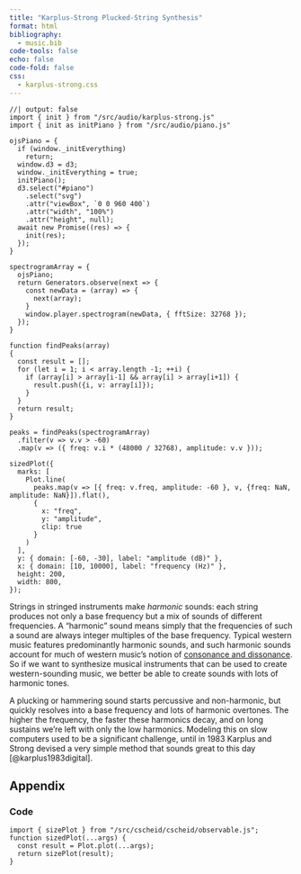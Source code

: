 ```yaml
---
title: "Karplus-Strong Plucked-String Synthesis"
format: html
bibliography:
  - music.bib
code-tools: false
echo: false
code-fold: false
css:
  - karplus-strong.css
---
```


::: {.column-page}

<div id="piano"></div>

:::

```ojs
//| output: false
import { init } from "/src/audio/karplus-strong.js"
import { init as initPiano } from "/src/audio/piano.js"

ojsPiano = {
  if (window._initEverything)
    return;
  window.d3 = d3;
  window._initEverything = true;
  initPiano();
  d3.select("#piano")
    .select("svg")
    .attr("viewBox", `0 0 960 400`)
    .attr("width", "100%")
    .attr("height", null);
  await new Promise((res) => {
    init(res);
  });
}

spectrogramArray = {
  ojsPiano;
  return Generators.observe(next => {
    const newData = (array) => {
      next(array);
    }
    window.player.spectrogram(newData, { fftSize: 32768 });
  });
}

function findPeaks(array)
{
  const result = [];
  for (let i = 1; i < array.length -1; ++i) {
    if (array[i] > array[i-1] && array[i] > array[i+1]) {
      result.push({i, v: array[i]});
    }
  }
  return result;
}

peaks = findPeaks(spectrogramArray)
  .filter(v => v.v > -60)
  .map(v => ({ freq: v.i * (48000 / 32768), amplitude: v.v }));
```

:::{.column-page}

```ojs
sizedPlot({
  marks: [
    Plot.line(
      peaks.map(v => [{ freq: v.freq, amplitude: -60 }, v, {freq: NaN, amplitude: NaN}]).flat(), 
      {
        x: "freq",
        y: "amplitude",
        clip: true
      }
    )
  ],
  y: { domain: [-60, -30], label: "amplitude (dB)" },
  x: { domain: [10, 10000], label: "frequency (Hz)" },
  height: 200,
  width: 800,
});
```

:::

Strings in stringed instruments make _harmonic_ sounds: each string produces not only a base frequency but a mix of sounds of different frequencies. A "harmonic" sound means simply that the frequencies of such a sound are always integer multiples of the base frequency. Typical western music features predominantly harmonic sounds, and such harmonic sounds account for much of western music's notion of [consonance and dissonance](consonance-and-dissonance.qmd). So if we want to synthesize musical instruments that can be used to create western-sounding music, we better be able to create sounds with lots of harmonic tones.

A plucking or hammering sound starts percussive and non-harmonic, but quickly resolves into a base frequency and lots of harmonic overtones. The higher the frequency, the faster these harmonics decay, and on long sustains we're left with only the low harmonics. Modeling this on slow computers used to be a significant challenge, until in 1983 Karplus and Strong devised a very simple method that sounds great to this day [@karplus1983digital].


## Appendix

### Code

```ojs
import { sizePlot } from "/src/cscheid/cscheid/observable.js";
function sizedPlot(...args) {
  const result = Plot.plot(...args);
  return sizePlot(result);
}
```
